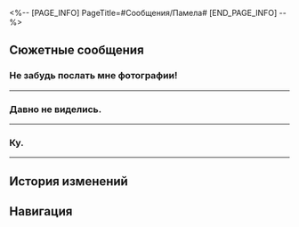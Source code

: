 <%-- [PAGE_INFO]
PageTitle=#Сообщения/Памела#
[END_PAGE_INFO] --%>
{{Сообщение Инфобокс
|id          = 24
|Изображение = НИП Памела Иконка.png
|Тип         = НИП
|Отправитель = Памела
|Описание    = 
|Фракция     = Космическая станция «Герта»
}}

==Сюжетные сообщения==
===Не забудь послать мне фотографии!===
{{Сообщения
|условие_получения = 
|текст =
:'''Памела:''' Не забудь послать мне фотографии!
:{{Диалог|Предупреждение}} [Изображение отправлено]
:'''Памела:''' Ох, Химеко так красива. Хо-хо-хо, я распечатаю эту фотографию и повешу её в своей комнате, чтобы любоваться каждый день.
:'''Памела:''' Кстати, я говорила, что расскажу о том, кто такой Ричард Затычкин.
:'''Памела:''' Это Ричард из Отдела галактической геополитики. Это точная информация. Ведь он мой конкурент.
:{Выбор} Его правда зовут Ричард?!
::'''(Первопроходец):''' Его правда зовут Ричард?!
::'''Памела:''' Да, он тот самый высокий и худой мужчина в очках в чёрной оправе и с косой чёлкой.
:{Выбор} Конкуренты превращаются в заклятых врагов!
::'''(Первопроходец):''' Конкуренты превращаются в заклятых врагов!
::'''Памела:''' Ага. Дам ещё одну подсказку: он тот самый высокий и худой мужчина в очках в чёрной оправе и с косой чёлкой.
:'''Памела:''' Его только что выгнал собственный отдел, поэтому он постоянно ошивается в Приёмном зале.
:'''Памела:''' А ещё я знаю всё о «внутренней информации», которой он располагает. Хочешь узнать? Условия сделки прежние, хе-хе, Химеко...
:{Выбор} Без тебя разберусь.
:'''(Первопроходец):''' Без тебя разберусь.
}}
----

===Давно не виделись.===
{{Сообщения
|условие_получения = 
|текст =
:{Выбор} Давно не виделись.
:'''(Первопроходец):''' Давно не виделись.
:'''Памела:''' Как обычно, фотка Химеко в обмен на слух.
:{Выбор} Запишешь на мой счёт?
:'''(Первопроходец):''' Запишешь на мой счёт?
:'''Памела:''' Только для тебя. С 20% - за каждые 5 сплетен плюс одна фотка.
:{Выбор} Ты как всегда.
:'''(Первопроходец):''' Ты как всегда.
:'''Памела:''' А то. Раз всё решили, говори, что тебе нужно.
:{Выбор} (Отправить список исследователей)
:'''(Первопроходец):''' Помоги найти связь между этими людьми.
:'''Памела:''' Ого. Интересненько.
:'''Памела:''' Сейчас все только и говорят, что об исчезновениях, но новости жёстко контролируются. Даже у меня нет полного списка.
:{Выбор} Ты тоже недовольна руководством?
:'''(Первопроходец):''' Ты тоже недовольна руководством?
:'''Памела:''' С чего бы? Я просто мелкая сошка. Пока можно халявить, меня всё устраивает.
:'''Памела:''' Тем, кто любит посплетничать о руководстве, просто нечем заняться.
:'''Памела:''' Такие сами себе что-то напридумывают, а потом плачут, когда их надежды не оправдываются. Лучше не связываться.
:{Выбор} Ты такая умная.
:'''(Первопроходец):''' Ты такая умная.
:'''Памела:''' Не думай, что лесть отменит твой должок. Сообщу тебе, если что-то узнаю.
}}
----

===Ку.===
{{Сообщения
|условие_получения = 
|текст =
:'''Памела:''' Ку.
:{Выбор} Есть новости?
:'''(Первопроходец):''' Есть новости?
:'''Памела:''' Да, но довольно необычные.
:{Выбор} Рассказывай.
:'''(Первопроходец):''' Рассказывай.
:'''Памела:''' Похоже, жертвы никак не связаны между собой.
:'''Памела:''' Однако...
:'''Памела:''' Все они публиковали радикальные высказывания против руководства, у них большая поддержка.
:{Выбор} Чего?!
:'''(Первопроходец):''' Чего?!
:'''Памела:''' Понимаю, это наводит на некоторые мысли.
:'''Памела:''' Но, к сожалению, это правда.
:{Выбор} ...Спасибо.
:'''(Первопроходец):''' ...Спасибо.
}}
----

==История изменений==
{{История изменений|2.7}}

==Навигация==
{{Сообщения Навбокс}}